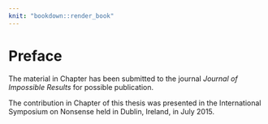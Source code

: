 ```yaml
---
knit: "bookdown::render_book"
---
```


# Preface {-}

The material in Chapter \ref{ch:intro} has been submitted to the journal *Journal of Impossible Results* for possible publication.

The contribution in Chapter \ref{ch:litreview} of this thesis was presented in the International Symposium on Nonsense held in Dublin, Ireland, in July 2015.

<!-- 
The following line is required to Create table of content. Do not remove
-->
\newpage
\setstretch{1.2}\sf\tighttoc\doublespacing
\newpage
\listoftables
\newpage
\listoffigures
<!-- 
The following line is required to re-set page numbering after preliminary material. Do not remove
-->
\clearpage\pagenumbering{arabic}\setcounter{page}{0}
